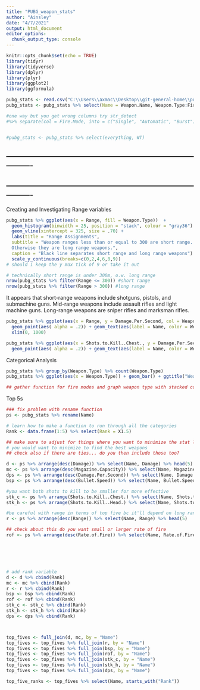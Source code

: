 ```yaml
---
title: "PUBG_weapon_stats"
author: "Ainsley"
date: "4/7/2021"
output: html_document
editor_options: 
  chunk_output_type: console
---
```


```r
knitr::opts_chunk$set(echo = TRUE)
library(tidyr)
library(tidyverse)
library(dplyr)
library(plyr)
library(ggplot2)
library(ggformula)
```

```r
pubg_stats <- read.csv("C:\\Users\\axmac\\Desktop\\git-general-home\\pubg-weapon-stats.csv")
pubg_stats <- pubg_stats %>% select(Name = Weapon.Name, Weapon.Type:Fire.Mode) %>% mutate(Single = str_detect(Fire.Mode, "Single"), Automatic = str_detect(Fire.Mode, "Automatic"), Burst = str_detect(Fire.Mode, "Burst")) 

#one way but you get wrong columns try str_detect
#%>% separate(col = Fire.Mode, into = c("Single", "Automatic", "Burst"), sep = ",", remove = FALSE)


#pubg_stats <- pubg_stats %>% select(everything, WT)
```


----------------------------------------------------------------------------------
----------------------------------------------------------------------------------
----------------------------------------------------------------------------------
----------------------------------------------------------------------------------


Creating and Investigating Range variables
```r
pubg_stats %>% ggplot(aes(x = Range, fill = Weapon.Type))  +
  geom_histogram(binwidth = 25, position = "stack", colour = "gray36") +
  geom_vline(xintercept = 325, size = .70) + 
  labs(title = "Range Assignments", 
  subtitle = "Weapon ranges less than or equal to 300 are short range.
  Otherwise they are long range weapons.", 
  caption = "Black line separates short range and long range weapons") +
  scale_y_continuous(breaks=c(0,2,4,6,8,9))
# should i keep the y max tick of 9 or take it out

# technically short range is under 300m, o.w. long range
nrow(pubg_stats %>% filter(Range <= 300)) #short range
nrow(pubg_stats %>% filter(Range > 300)) #long range
```
It appears that short-range weapons include shotguns, pistols, and submachine guns. Mid-range weapons include assault rifles and light machine guns. Long-range weapons are sniper rifles and marksman rifles.


```r
pubg_stats %>% ggplot(aes(x = Range, y = Damage.Per.Second, col = Weapon.Type))+
  geom_point(aes( alpha = .2)) + geom_text(aes(label = Name, color = Weapon.Type), size = 3, vjust = .2, hjust = -.2 ) + 
  xlim(0, 1000) 

pubg_stats %>% ggplot(aes(x = Shots.to.Kill..Chest., y = Damage.Per.Second, col = Weapon.Type))+
  geom_point(aes( alpha = .2)) + geom_text(aes(label = Name, color = Weapon.Type), size = 3, vjust = .2, hjust = -.2 ) 
```





Categorical Analysis
```r
pubg_stats %>% group_by(Weapon.Type) %>% count(Weapon.Type)
pubg_stats %>% ggplot(aes(x = Weapon.Type)) + geom_bar() + ggtitle("Weapon Type") + theme(axis.text.x = element_text(angle = 20, vjust = .8) ) 

## gather function for fire modes and graph weapon type with stacked color for each fire type
```




Top 5s 
```r
### fix problem with rename function
ps <- pubg_stats %>% rename(Name)

# learn how to make a function to run through all the categories
Rank <- data.frame(1:5) %>% select(Rank = X1.5)

## make sure to adjust for things where you want to minimize the stat like shots to kill
# you would want to minimize to find the best weapons
## check also if there are ties... do you then include those too?

d <- ps %>% arrange(desc(Damage)) %>% select(Name, Damage) %>% head(5) 
mc <- ps %>% arrange(desc(Magazine.Capacity)) %>% select(Name, Magazine.Capacity) %>% head(5)
dps <- ps %>% arrange(desc(Damage.Per.Second)) %>% select(Name, Damage.Per.Second) %>% head(5)
bsp <- ps %>% arrange(desc(Bullet.Speed)) %>% select(Name, Bullet.Speed) %>% head(5)

#you want both shots to kill to be smaller for more effective
stk_c <- ps %>% arrange(Shots.to.Kill..Chest.) %>% select(Name, Shots.to.Kill..Chest.) %>% head(5)
stk_h <- ps %>% arrange(Shots.to.Kill..Head.) %>% select(Name, Shots.to.Kill..Head.) %>% head(5)

#be careful with range in terms of top five bc it'll depend on long range vs short range
r <- ps %>% arrange(desc(Range)) %>% select(Name, Range) %>% head(5)

## check about this do you want small or larger rate of fire
rof <- ps %>% arrange(desc(Rate.of.Fire)) %>% select(Name, Rate.of.Fire) %>% head(5)






# add rank variable
d <- d %>% cbind(Rank)
mc <- mc %>% cbind(Rank)
r <- r %>% cbind(Rank)
bsp <- bsp %>% cbind(Rank)
rof <- rof %>% cbind(Rank)
stk_c <- stk_c %>% cbind(Rank)
stk_h <- stk_h %>% cbind(Rank)
dps <- dps %>% cbind(Rank)



top_fives <- full_join(d, mc, by = "Name")
top_fives <- top_fives %>% full_join(r, by = "Name")
top_fives <- top_fives %>% full_join(bsp, by = "Name")
top_fives <- top_fives %>% full_join(rof, by = "Name")
top_fives <- top_fives %>% full_join(stk_c, by = "Name")
top_fives <- top_fives %>% full_join(stk_h, by = "Name")
top_fives <- top_fives %>% full_join(dps, by = "Name")

top_five_ranks <- top_fives %>% select(Name, starts_with("Rank"))
```

